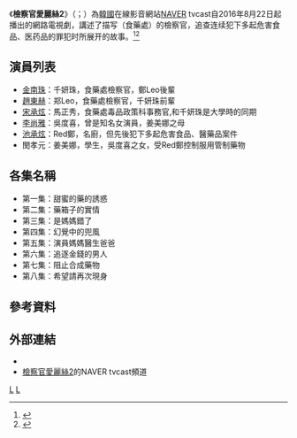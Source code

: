 {{multiple issues|
{{expand|time=2016-11-22T12:58:00+00:00}}
{{primarysources|time=2016-11-22T12:58:00+00:00}}
{{refimprove|time=2016-11-22T12:58:00+00:00}}
}}
{{Infobox Television
| show_name            = 檢察官愛麗絲2
| original_name        = {{lang|ko|수사관 앨리스2}}
| image                = [[File:Detective_Alice_2.jpg|250px]]
| caption              =
| show_name_2          =
| genre                =
| format               =
| creator              =
| developer            =
| writer               = 
| director             = 
| starring             = [[金南珠_(歌手)|金南珠]]、[[趙東赫|趙東赫]]、[[宋承炫|宋承炫]]、[[李尚雅|李尚雅]]、[[池承炫|池承炫]]
| slogan               =
| theme_music_composer =
| opentheme            =
| endtheme             =
| composer             =
| country              = {{KOR}}
| language             = [[韓語|韓語]]
| num_episodes         = 8
| runtime              = 約10-13分鐘
| company              = consTV
| producer             = 
| executive_producer   = 
| editor               =
| distributor          =
| channel              = [[NAVER|NAVER]] tvcast
| first_run            = {{KOR}}
| first_aired          = {{Start date|2016|8|22}}
| last_aired           = {{End date|2016|9|2}}
| status               =
| preceded_by          = [[檢察官愛麗絲|檢察官愛麗絲]]
| followed_by          =
| related              =
| website              = http://www.constv.co.kr/webdrama_view.php?wd_idx=161
}}
《'''檢察官愛麗絲2'''》（{{kor|k='''수사관 앨리스 시즌2'''|hanja='''搜查官앨리스 시즌2'''}}；{{lang-en|'''''Detective Alice Season 2'''''}}）為[[韓國|韓國]]在線影音網站[[NAVER|NAVER]] tvcast自2016年8月22日起播出的網路電視劇，講述了描写{{link-ko|食品医药品安全处|대한민국 식품의약품안전처}}（食藥處）的檢察官，追查连续犯下多起危害食品、医药品的罪犯时所展开的故事。<ref>{{Cite web |url=http://www.koreastardaily.com/tc/news/79489 |title=存档副本 |access-date=2016-11-22 |archive-date=2018-12-10 |archive-url=https://web.archive.org/web/20181210214324/https://www.koreastardaily.com/tc/news/79489 |dead-url=no }}</ref><ref>{{Cite web |url=http://www.5011.net/yingshi/118730.html |title=存档副本 |access-date=2016-11-22 |archive-url=https://web.archive.org/web/20161122230504/http://www.5011.net/yingshi/118730.html |archive-date=2016-11-22 |dead-url=yes }}</ref>

==演員列表==
*[[金南珠_(歌手)|金南珠]]：千妍珠，食藥處檢察官，鄭Leo後輩
*[[趙東赫|趙東赫]]：郑Leo，食藥處檢察官，千妍珠前輩
*[[宋承炫|宋承炫]]：馬正秀，食藥處毒品政策科事務官,和千妍珠是大學時的同期
*[[李尚雅|李尚雅]]：吳度喜，曾是知名女演員，姜美娜之母
*[[池承炫|池承炫]]：Red鄭，名廚，但先後犯下多起危害食品、醫藥品案件
*閔孝元：姜美娜，學生，吳度喜之女，受Red鄭控制服用管制藥物

==各集名稱==
*第一集：甜蜜的藥的誘惑
*第二集：藥箱子的實情
*第三集：是媽媽錯了
*第四集：幻覺中的兜風
*第五集：演員媽媽醫生爸爸
*第六集：追逐金錢的男人
*第七集：阻止合成藥物
*第八集：希望請再次現身

==參考資料==
{{reflist}}

==外部連結==
*{{official|1=www.constv.co.kr/webdrama_view.php?wd_idx=161}}{{ko}}
*[http://tvcast.naver.com/alice2 檢察官愛麗絲2]的NAVER tvcast頻道{{ko}}

[[Category:2016年韓國電視劇集|L]]
[[Category:韓國犯罪劇|L]]